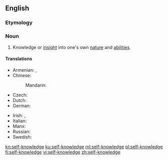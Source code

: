 ==English==
{{wikipedia}}

===Etymology===
{{prefix|self|knowledge|lang=en}}

===Noun===
{{en-noun|-|head=[[self]]-[[knowledge]]}}

# Knowledge or [[insight]] into one's own [[nature]] and [[ability|abilities]].

====Translations====
{{trans-top|knowledge or insight into one's own nature and abilities}}
* Armenian: {{t|hy|ինքնաճանաչում}}, {{t|hy|ինքնաճանաչողություն}}
* Chinese:
*: Mandarin: {{t|cmn|自知之明|tr=zìzhīzhīmíng|sc=Hani}}
* Czech: {{t|cs|sebereflexe|f}}
* Dutch: {{t+|nl|zelfkennis|f}}
* German: {{t+|de|Selbsterkenntnis|n}}
{{trans-mid}}
* Irish: {{t|ga|féinaithne|f}}, {{t|ga|féinfhios|m}}
* Italian: {{t|it|autoconoscenza|f}}
* Manx: {{t|gv|hene-enney|f}}
* Russian: {{t+|ru|самопозна́ние|n}}
* Swedish: {{t+|sv|självkännedom|c}}
{{trans-bottom}}

[[kn:self-knowledge]]
[[ku:self-knowledge]]
[[ml:self-knowledge]]
[[pl:self-knowledge]]
[[fi:self-knowledge]]
[[vi:self-knowledge]]
[[zh:self-knowledge]]